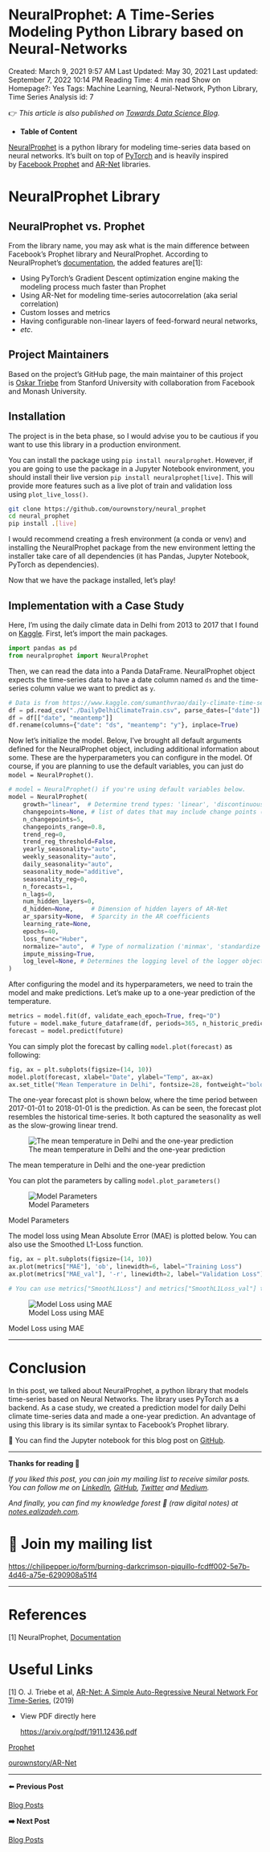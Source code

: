# NeuralProphet: A Time-Series Modeling Python Library based on Neural-Networks

Created: March 9, 2021 9:57 AM
Last Updated: May 30, 2021
Last updated: September 7, 2022 10:14 PM
Reading Time: 4 min read
Show on Homepage?: Yes
Tags: Machine Learning, Neural-Network, Python Library, Time Series Analysis
id: 7

<aside>
👉 *This article is also published on [Towards Data Science Blog](https://towardsdatascience.com/neural-prophet-a-time-series-modeling-library-based-on-neural-networks-dd02dc8d868d).*

</aside>

- **Table of Content**

[NeuralProphet](https://github.com/ourownstory/neural_prophet) is a python library for modeling time-series data based on neural networks. It’s built on top of [PyTorch](https://pytorch.org/) and is heavily inspired by [Facebook Prophet](https://github.com/facebook/prophet) and [AR-Net](https://github.com/ourownstory/AR-Net) libraries.

# **NeuralProphet Library**

## **NeuralProphet vs. Prophet**

From the library name, you may ask what is the main difference between Facebook’s Prophet library and NeuralProphet. According to NeuralProphet’s [documentation](https://ourownstory.github.io/neural_prophet/changes-from-prophet/), the added features are[1]:

- Using PyTorch’s Gradient Descent optimization engine making the modeling process much faster than Prophet
- Using AR-Net for modeling time-series autocorrelation (aka serial correlation)
- Custom losses and metrics
- Having configurable non-linear layers of feed-forward neural networks,
- *etc*.

## **Project Maintainers**

Based on the project’s GitHub page, the main maintainer of this project is [Oskar Triebe](https://github.com/ourownstory) from Stanford University with collaboration from Facebook and Monash University.

## **Installation**

The project is in the beta phase, so I would advise you to be cautious if you want to use this library in a production environment.

You can install the package using `pip install neuralprophet`. However, if you are going to use the package in a Jupyter Notebook environment, you should install their live version `pip install neuralprophet[live]`. This will provide more features such as a live plot of train and validation loss using `plot_live_loss()`.

```bash
git clone https://github.com/ourownstory/neural_prophet
cd neural_prophet
pip install .[live]

```

I would recommend creating a fresh environment (a conda or venv) and installing the NeuralProphet package from the new environment letting the installer take care of all dependencies (it has Pandas, Jupyter Notebook, PyTorch as dependencies).

Now that we have the package installed, let’s play!

## **Implementation with a Case Study**

Here, I’m using the daily climate data in Delhi from 2013 to 2017 that I found on [Kaggle](https://www.kaggle.com/sumanthvrao/daily-climate-time-series-data). First, let’s import the main packages.

```python
import pandas as pd
from neuralprophet import NeuralProphet
```

Then, we can read the data into a Panda DataFrame. NeuralProphet object expects the time-series data to have a date column named `ds` and the time-series column value we want to predict as `y`.

```python
# Data is from https://www.kaggle.com/sumanthvrao/daily-climate-time-series-data
df = pd.read_csv("./DailyDelhiClimateTrain.csv", parse_dates=["date"])
df = df[["date", "meantemp"]]
df.rename(columns={"date": "ds", "meantemp": "y"}, inplace=True)
```

Now let’s initialize the model. Below, I’ve brought all default arguments defined for the NeuralProphet object, including additional information about some. These are the hyperparameters you can configure in the model. Of course, if you are planning to use the default variables, you can just do `model = NeuralProphet()`.

```python
# model = NeuralProphet() if you're using default variables below.
model = NeuralProphet(
    growth="linear",  # Determine trend types: 'linear', 'discontinuous', 'off'
    changepoints=None, # list of dates that may include change points (None -> automatic )
    n_changepoints=5,
    changepoints_range=0.8,
    trend_reg=0,
    trend_reg_threshold=False,
    yearly_seasonality="auto",
    weekly_seasonality="auto",
    daily_seasonality="auto",
    seasonality_mode="additive",
    seasonality_reg=0,
    n_forecasts=1,
    n_lags=0,
    num_hidden_layers=0,
    d_hidden=None,     # Dimension of hidden layers of AR-Net
    ar_sparsity=None,  # Sparcity in the AR coefficients
    learning_rate=None,
    epochs=40,
    loss_func="Huber",
    normalize="auto",  # Type of normalization ('minmax', 'standardize', 'soft', 'off')
    impute_missing=True,
    log_level=None, # Determines the logging level of the logger object
)
```

After configuring the model and its hyperparameters, we need to train the model and make predictions. Let’s make up to a one-year prediction of the temperature.

```python
metrics = model.fit(df, validate_each_epoch=True, freq="D")
future = model.make_future_dataframe(df, periods=365, n_historic_predictions=len(df))
forecast = model.predict(future)
```

You can simply plot the forecast by calling `model.plot(forecast)` as following:

```python
fig, ax = plt.subplots(figsize=(14, 10))
model.plot(forecast, xlabel="Date", ylabel="Temp", ax=ax)
ax.set_title("Mean Temperature in Delhi", fontsize=28, fontweight="bold")
```

The one-year forecast plot is shown below, where the time period between 2017-01-01 to 2018-01-01 is the prediction. As can be seen, the forecast plot resembles the historical time-series. It both captured the seasonality as well as the slow-growing linear trend.

![The mean temperature in Delhi and the one-year prediction](NeuralProphet%20A%20Time-Series%20Modeling%20Python%20Librar%2039ad9f25668a4ab38bc3f0639ead9563/Untitled.png)

The mean temperature in Delhi and the one-year prediction

You can plot the parameters by calling `model.plot_parameters()`

![Model Parameters](NeuralProphet%20A%20Time-Series%20Modeling%20Python%20Librar%2039ad9f25668a4ab38bc3f0639ead9563/Untitled%201.png)

Model Parameters

The model loss using Mean Absolute Error (MAE) is plotted below. You can also use the Smoothed L1-Loss function.

```python
fig, ax = plt.subplots(figsize=(14, 10))
ax.plot(metrics["MAE"], 'ob', linewidth=6, label="Training Loss")  
ax.plot(metrics["MAE_val"], '-r', linewidth=2, label="Validation Loss")

# You can use metrics["SmoothL1Loss"] and metrics["SmoothL1Loss_val"] too.
```

![Model Loss using MAE](NeuralProphet%20A%20Time-Series%20Modeling%20Python%20Librar%2039ad9f25668a4ab38bc3f0639ead9563/Untitled%202.png)

Model Loss using MAE

---

# Conclusion

In this post, we talked about NeuralProphet, a python library that models time-series based on Neural Networks. The library uses PyTorch as a backend. As a case study, we created a prediction model for daily Delhi climate time-series data and made a one-year prediction. An advantage of using this library is its similar syntax to Facebook’s Prophet library.

<aside>
📓 You can find the Jupyter notebook for this blog post on [GitHub](https://github.com/e-alizadeh/medium/blob/master/notebooks/NeuralProphet/neural_prophet.ipynb).

</aside>

---

**Thanks for reading 🙏**

*If you liked this post, you can join my mailing list to receive similar posts. You can follow me on [LinkedIn](https://www.linkedin.com/in/alizadehesmaeil/), [GitHub](https://github.com/e-alizadeh), [Twitter](https://twitter.com/intent/follow?screen_name=es_alizadeh&tw_p=followbutton) and [Medium](https://medium.com/@ealizadeh).*

*And finally, you can find my knowledge forest 🌲 (raw digital notes) at [notes.ealizadeh.com](https://notes.ealizadeh.com/).*

# **📩 Join my mailing list**

[https://chilipepper.io/form/burning-darkcrimson-piquillo-fcdff002-5e7b-4d46-a75e-6290908a51f4](https://chilipepper.io/form/burning-darkcrimson-piquillo-fcdff002-5e7b-4d46-a75e-6290908a51f4)

---

# References

[1] NeuralProphet, [Documentation](https://ourownstory.github.io/neural_prophet/)

# Useful Links

[1] O. J. Triebe et al, [AR-Net: A Simple Auto-Regressive Neural Network For Time-Series](https://arxiv.org/pdf/1911.12436.pdf), (2019)

- View PDF directly here
    
    [https://arxiv.org/pdf/1911.12436.pdf](https://arxiv.org/pdf/1911.12436.pdf)
    

[Prophet](https://facebook.github.io/prophet/)

[ourownstory/AR-Net](https://github.com/ourownstory/AR-Net)

---

⬅️   **Previous Post** 

[Blog Posts](NeuralProphet%20A%20Time-Series%20Modeling%20Python%20Librar%2039ad9f25668a4ab38bc3f0639ead9563/Blog%20Posts%203ca92f26305344ac9e4045eb8f9ea7ba.csv)

**➡️   Next Post**

[Blog Posts](NeuralProphet%20A%20Time-Series%20Modeling%20Python%20Librar%2039ad9f25668a4ab38bc3f0639ead9563/Blog%20Posts%202548de4c4881428f9cb2e100610314b8.csv)